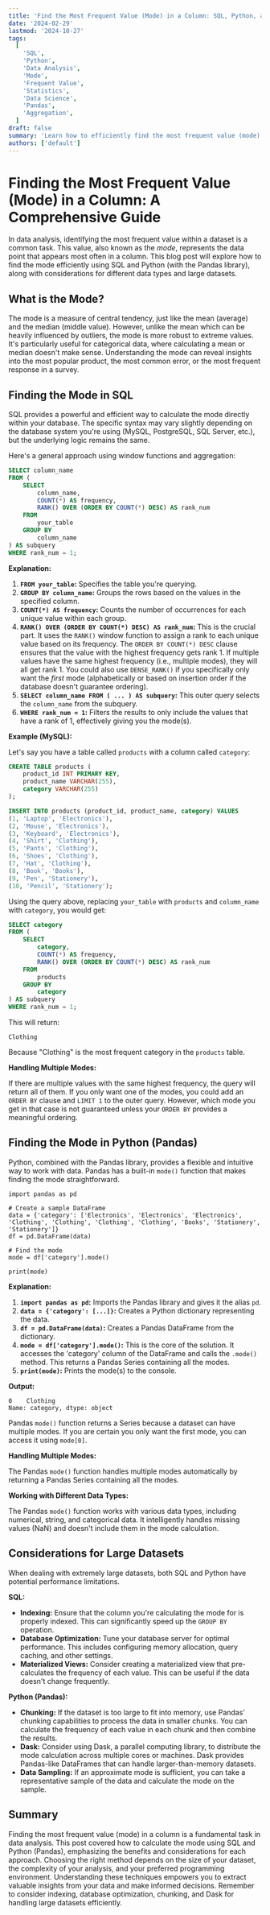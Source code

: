 ```yaml
---
title: 'Find the Most Frequent Value (Mode) in a Column: SQL, Python, and Beyond'
date: '2024-02-29'
lastmod: '2024-10-27'
tags:
  [
    'SQL',
    'Python',
    'Data Analysis',
    'Mode',
    'Frequent Value',
    'Statistics',
    'Data Science',
    'Pandas',
    'Aggregation',
  ]
draft: false
summary: 'Learn how to efficiently find the most frequent value (mode) in a column using SQL, Python (Pandas), and discuss considerations for large datasets and different data types.'
authors: ['default']
---
```


# Finding the Most Frequent Value (Mode) in a Column: A Comprehensive Guide

In data analysis, identifying the most frequent value within a dataset is a common task. This value, also known as the _mode_, represents the data point that appears most often in a column. This blog post will explore how to find the mode efficiently using SQL and Python (with the Pandas library), along with considerations for different data types and large datasets.

## What is the Mode?

The mode is a measure of central tendency, just like the mean (average) and the median (middle value). However, unlike the mean which can be heavily influenced by outliers, the mode is more robust to extreme values. It's particularly useful for categorical data, where calculating a mean or median doesn't make sense. Understanding the mode can reveal insights into the most popular product, the most common error, or the most frequent response in a survey.

## Finding the Mode in SQL

SQL provides a powerful and efficient way to calculate the mode directly within your database. The specific syntax may vary slightly depending on the database system you're using (MySQL, PostgreSQL, SQL Server, etc.), but the underlying logic remains the same.

Here's a general approach using window functions and aggregation:

```sql
SELECT column_name
FROM (
    SELECT
        column_name,
        COUNT(*) AS frequency,
        RANK() OVER (ORDER BY COUNT(*) DESC) AS rank_num
    FROM
        your_table
    GROUP BY
        column_name
) AS subquery
WHERE rank_num = 1;
```

**Explanation:**

1. **`FROM your_table`:** Specifies the table you're querying.
2. **`GROUP BY column_name`:** Groups the rows based on the values in the specified column.
3. **`COUNT(*) AS frequency`:** Counts the number of occurrences for each unique value within each group.
4. **`RANK() OVER (ORDER BY COUNT(*) DESC) AS rank_num`:** This is the crucial part. It uses the `RANK()` window function to assign a rank to each unique value based on its frequency. The `ORDER BY COUNT(*) DESC` clause ensures that the value with the highest frequency gets rank 1. If multiple values have the same highest frequency (i.e., multiple modes), they will all get rank 1. You could also use `DENSE_RANK()` if you specifically only want the _first_ mode (alphabetically or based on insertion order if the database doesn't guarantee ordering).
5. **`SELECT column_name FROM ( ... ) AS subquery`:** This outer query selects the `column_name` from the subquery.
6. **`WHERE rank_num = 1`:** Filters the results to only include the values that have a rank of 1, effectively giving you the mode(s).

**Example (MySQL):**

Let's say you have a table called `products` with a column called `category`:

```sql
CREATE TABLE products (
    product_id INT PRIMARY KEY,
    product_name VARCHAR(255),
    category VARCHAR(255)
);

INSERT INTO products (product_id, product_name, category) VALUES
(1, 'Laptop', 'Electronics'),
(2, 'Mouse', 'Electronics'),
(3, 'Keyboard', 'Electronics'),
(4, 'Shirt', 'Clothing'),
(5, 'Pants', 'Clothing'),
(6, 'Shoes', 'Clothing'),
(7, 'Hat', 'Clothing'),
(8, 'Book', 'Books'),
(9, 'Pen', 'Stationery'),
(10, 'Pencil', 'Stationery');
```

Using the query above, replacing `your_table` with `products` and `column_name` with `category`, you would get:

```sql
SELECT category
FROM (
    SELECT
        category,
        COUNT(*) AS frequency,
        RANK() OVER (ORDER BY COUNT(*) DESC) AS rank_num
    FROM
        products
    GROUP BY
        category
) AS subquery
WHERE rank_num = 1;
```

This will return:

```
Clothing
```

Because "Clothing" is the most frequent category in the `products` table.

**Handling Multiple Modes:**

If there are multiple values with the same highest frequency, the query will return all of them. If you only want one of the modes, you could add an `ORDER BY` clause and `LIMIT 1` to the outer query. However, which mode you get in that case is not guaranteed unless your `ORDER BY` provides a meaningful ordering.

## Finding the Mode in Python (Pandas)

Python, combined with the Pandas library, provides a flexible and intuitive way to work with data. Pandas has a built-in `mode()` function that makes finding the mode straightforward.

```plaintext
import pandas as pd

# Create a sample DataFrame
data = {'category': ['Electronics', 'Electronics', 'Electronics', 'Clothing', 'Clothing', 'Clothing', 'Clothing', 'Books', 'Stationery', 'Stationery']}
df = pd.DataFrame(data)

# Find the mode
mode = df['category'].mode()

print(mode)
```

**Explanation:**

1. **`import pandas as pd`:** Imports the Pandas library and gives it the alias `pd`.
2. **`data = {'category': [...]}`:** Creates a Python dictionary representing the data.
3. **`df = pd.DataFrame(data)`:** Creates a Pandas DataFrame from the dictionary.
4. **`mode = df['category'].mode()`:** This is the core of the solution. It accesses the 'category' column of the DataFrame and calls the `.mode()` method. This returns a Pandas Series containing all the modes.
5. **`print(mode)`:** Prints the mode(s) to the console.

**Output:**

```
0    Clothing
Name: category, dtype: object
```

Pandas `mode()` function returns a Series because a dataset can have multiple modes. If you are certain you only want the first mode, you can access it using `mode[0]`.

**Handling Multiple Modes:**

The Pandas `mode()` function handles multiple modes automatically by returning a Pandas Series containing all the modes.

**Working with Different Data Types:**

The Pandas `mode()` function works with various data types, including numerical, string, and categorical data. It intelligently handles missing values (NaN) and doesn't include them in the mode calculation.

## Considerations for Large Datasets

When dealing with extremely large datasets, both SQL and Python have potential performance limitations.

**SQL:**

- **Indexing:** Ensure that the column you're calculating the mode for is properly indexed. This can significantly speed up the `GROUP BY` operation.
- **Database Optimization:** Tune your database server for optimal performance. This includes configuring memory allocation, query caching, and other settings.
- **Materialized Views:** Consider creating a materialized view that pre-calculates the frequency of each value. This can be useful if the data doesn't change frequently.

**Python (Pandas):**

- **Chunking:** If the dataset is too large to fit into memory, use Pandas' chunking capabilities to process the data in smaller chunks. You can calculate the frequency of each value in each chunk and then combine the results.
- **Dask:** Consider using Dask, a parallel computing library, to distribute the mode calculation across multiple cores or machines. Dask provides Pandas-like DataFrames that can handle larger-than-memory datasets.
- **Data Sampling:** If an approximate mode is sufficient, you can take a representative sample of the data and calculate the mode on the sample.

## Summary

Finding the most frequent value (mode) in a column is a fundamental task in data analysis. This post covered how to calculate the mode using SQL and Python (Pandas), emphasizing the benefits and considerations for each approach. Choosing the right method depends on the size of your dataset, the complexity of your analysis, and your preferred programming environment. Understanding these techniques empowers you to extract valuable insights from your data and make informed decisions. Remember to consider indexing, database optimization, chunking, and Dask for handling large datasets efficiently.
